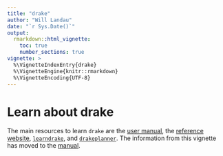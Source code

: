 ```yaml
---
title: "drake"
author: "Will Landau"
date: "`r Sys.Date()`"
output:
  rmarkdown::html_vignette:
    toc: true
    number_sections: true
vignette: >
  %\VignetteIndexEntry{drake}
  %\VignetteEngine{knitr::rmarkdown}
  %\VignetteEncoding{UTF-8}
---
```


# Learn about drake

The main resources to learn `drake` are the [user manual](https://ropenscilabs.github.io/drake-manual/), the [reference website](https://ropensci.github.io/drake/), [`learndrake`](https://github.com/wlandau/learndrake), and [`drakeplanner`](https://github.com/wlandau/drakeplanner). The information from this vignette has moved to the [manual](https://ropenscilabs.github.io/drake-manual/).
